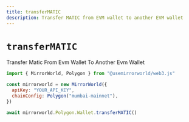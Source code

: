```yaml
---
title: transferMATIC
description: Transfer MATIC from EVM wallet to another EVM wallet
---
```


# `transferMATIC`

Transfer Matic From Evm Wallet To Another Evm Wallet

```js
import { MirrorWorld, Polygon } from "@usemirrorworld/web3.js"

const mirrorworld = new MirrorWorld({
  apiKey: "YOUR_API_KEY",
  chainConfig: Polygon("mumbai-mainnet"),
})

await mirrorworld.Polygon.Wallet.transferMATIC()
```
